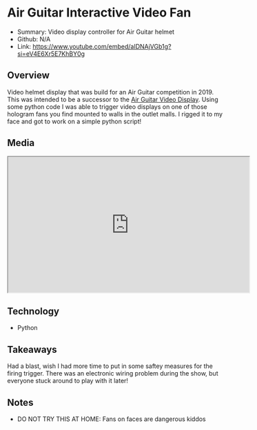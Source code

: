 # Air Guitar Interactive Video Fan

- Summary: Video display controller for Air Guitar helmet
- Github: N/A
- Link: https://www.youtube.com/embed/aIDNAjVGb1g?si=eV4E6Xr5E7KhBY0g

## Overview

Video helmet display that was build for an Air Guitar competition in 2019. This was intended to be a successor to the [Air Guitar Video Display](/projects/hands-on/video-head). Using some python code I was able to trigger video displays on one of those hologram fans you find mounted to walls in the outlet malls. I rigged it to my face and got to work on a simple python script!

## Media

<div className="flex flex-col items-center py-4">
  <iframe
    width="560"
    height="315"
    src="https://www.youtube.com/embed/aIDNAjVGb1g?si=eV4E6Xr5E7KhBY0g"
    title="Howlin Hank Hawkins Video Display"
    style={{ border: "none" }}
    allow="accelerometer; autoplay; clipboard-write; encrypted-media; gyroscope; picture-in-picture; web-share"
    referrerPolicy="strict-origin-when-cross-origin"
    allowFullScreen
  ></iframe>
</div>

## Technology

- Python

## Takeaways

Had a blast, wish I had more time to put in some saftey measures for the firing trigger. There was an electronic wiring problem during the show, but everyone stuck around to play with it later!

## Notes

- DO NOT TRY THIS AT HOME: Fans on faces are dangerous kiddos
